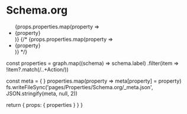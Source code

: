 
# Schema.org

<ul>
{props.properties.map(property => <li><Link href={'/Properties/' + property}>{property}</Link></li> )}
{/* {props.properties.map(property => <li><Link href={'/Properties/Schema.org/' + property}>{property}</Link></li> )} */}
</ul>

  const properties = graph.map((schema) => schema.label)
                     .filter(item => !item?.match(/..+Action/))
  
  const meta = { }
  properties.map(property => meta[property] = property)
  fs.writeFileSync('pages/Properties/Schema.org/_meta.json', JSON.stringify(meta, null, 2))

  return {
    props: {
      properties
    }
  }
}